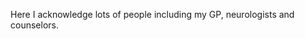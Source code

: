 Here I acknowledge lots of people including my GP, neurologists and counselors.

\begin{flushright}
Pratik Bhandari \\
Universität des Saarlandes,\\
Saarbrücken \\
10 March 2021
\end{flushright}
